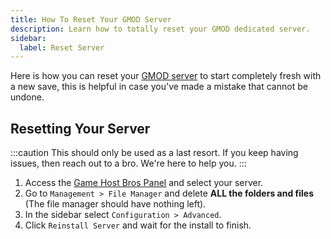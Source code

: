 ```yaml
---
title: How To Reset Your GMOD Server
description: Learn how to totally reset your GMOD dedicated server.
sidebar:
  label: Reset Server
---
```


Here is how you can reset your [GMOD server](https://www.gamehostbros.com/gmod-server-hosting/) to start completely fresh with a new save, this is helpful in case you've made a mistake that cannot be undone.

## Resetting Your Server

:::caution
This should only be used as a last resort. If you keep having issues, then reach out to a bro. We're here to help you.
:::

<Steps>

1. Access the [Game Host Bros Panel](https://panel.gamehostbros.com/) and select your server.
2. Go to `Management > File Manager` and delete **ALL the folders and files** (The file manager should have nothing left).
3. In the sidebar select `Configuration > Advanced`.
4. Click `Reinstall Server` and wait for the install to finish.
</Steps>